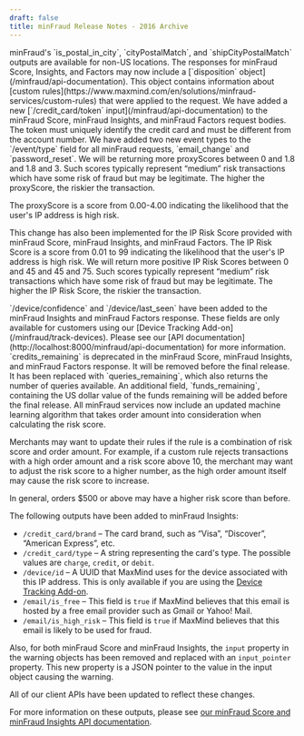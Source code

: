 ```yaml
---
draft: false
title: minFraud Release Notes - 2016 Archive
---
```


<ReleaseNote date="2016-12-05" title="minFraud's is_postal_in_city available for non-US locations">
minFraud's `is_postal_in_city`, `cityPostalMatch`, and `shipCityPostalMatch`
outputs are available for non-US locations.
</ReleaseNote>

<ReleaseNote date="2016-12-01" title="Disposition Outputs for minFraud Score, Insights, and Factors">
The responses for minFraud Score, Insights, and Factors may now include a
[`disposition` object](/minfraud/api-documentation). This object contains
information about [custom
rules](https://www.maxmind.com/en/solutions/minfraud-services/custom-rules)
that were applied to the request.
</ReleaseNote>

<ReleaseNote date="2016-11-17" title="New /credit_card/token Input">
We have added a new [`/credit_card/token` input](/minfraud/api-documentation)
to the minFraud Score, minFraud Insights, and minFraud Factors request bodies.
The token must uniquely identify the credit card and must be different from the
account number.
</ReleaseNote>

<ReleaseNote date="2016-10-10" title="New event types for minFraud requests">
We have added two new event types to the `/event/type` field for all minFraud
requests, `email_change` and `password_reset`.
</ReleaseNote>

<ReleaseNote date="2016-09-06" title="More proxy scores">
We will be returning more proxyScores between 0 and 1.8 and 1.8 and 3. Such
scores typically represent “medium” risk transactions which have some risk of
fraud but may be legitimate. The higher the proxyScore, the riskier the
transaction.

The proxyScore is a score from 0.00-4.00 indicating the likelihood that the
user's IP address is high risk.

This change has also been implemented for the IP Risk Score provided with
minFraud Score, minFraud Insights, and minFraud Factors. The IP Risk Score is a
score from 0.01 to 99 indicating the likelihood that the user's IP address is
high risk. We will return more positive IP Risk Scores between 0 and 45 and 45
and 75. Such scores typically represent “medium” risk transactions which have
some risk of fraud but may be legitimate. The higher the IP Risk Score, the
riskier the transaction.
</ReleaseNote>

<ReleaseNote date="2016-06-09" title="New Device Field">
`/device/confidence` and `/device/last_seen` have been added to the minFraud
Insights and minFraud Factors response. These fields are only available for
customers using our [Device Tracking Add-on](/minfraud/track-devices). Please
see our [API documentation](http://localhost:8000/minfraud/api-documentation)
for more information.
</ReleaseNote>

<ReleaseNote date="2016-06-06" title="Deprecated Fields and New Fields">
`credits_remaining` is deprecated in the minFraud Score, minFraud Insights, and
minFraud Factors response. It will be removed before the final release. It has
been replaced with `queries_remaining`, which also returns the number of
queries available. An additional field, `funds_remaining`, containing the US
dollar value of the funds remaining will be added before the final release.
</ReleaseNote>

<ReleaseNote date="2016-02-18" title="Order Amount Now Used in Risk Score">
All minFraud services now include an updated machine learning algorithm that
takes order amount into consideration when calculating the risk score.

Merchants may want to update their rules if the rule is a combination of risk
score and order amount. For example, if a custom rule rejects transactions with
a high order amount and a risk score above 10, the merchant may want to adjust
the risk score to a higher number, as the high order amount itself may cause
the risk score to increase.

In general, orders $500 or above may have a higher risk score than before.
</ReleaseNote>

<ReleaseNote date="2016-01-29" title="New minFraud Insights Outputs">
The following outputs have been added to minFraud Insights:

- `/credit_card/brand` – The card brand, such as “Visa”, “Discover”, “American
Express”, etc.
- `/credit_card/type` – A string representing the card's type. The possible
values are `charge`, `credit`, or `debit`.
- `/device/id` – A UUID that MaxMind uses for the device associated with this
IP address. This is only available if you are using the [Device Tracking
Add-on](/minfraud/track-devices).
- `/email/is_free` – This field is `true` if MaxMind believes that this email
is hosted by a free email provider such as Gmail or Yahoo! Mail.
- `/email/is_high_risk` – This field is `true` if MaxMind believes that this
email is likely to be used for fraud.

Also, for both minFraud Score and minFraud Insights, the `input` property in
the warning objects has been removed and replaced with an `input_pointer`
property. This new property is a JSON pointer to the value in the input object
causing the warning.

All of our client APIs have been updated to reflect these changes.

For more information on these outputs, please see [our minFraud Score and
minFraud Insights API documentation](/minfraud/api-documentation).
</ReleaseNote>
